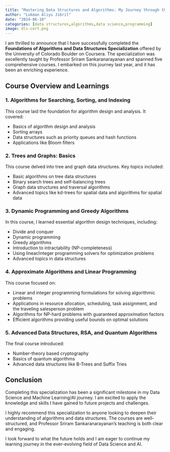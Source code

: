 ```yaml
---
title: "Mastering Data Structures and Algorithms: My Journey through the `Foundations of Data Structure and Algorithms Specializations` offered by University of Colorado Boulder on Coursera"
author: "Lukman Aliyu Jibril"
date: "2024-06-10"
categories: [data structures,algorithms,data science,programming]
image: dls-cert.png
---
```


I am thrilled to announce that I have successfully completed the **Foundations of Algorithms and Data Structures Specialization** offered by the University of Colorado Boulder on Coursera. The specialization was excellently taught by Professor Sriram Sankaranarayanan and spanned five comprehensive courses. I embarked on this journey last year, and it has been an enriching experience.

## Course Overview and Learnings

### 1. Algorithms for Searching, Sorting, and Indexing

This course laid the foundation for algorithm design and analysis. It covered:

* Basics of algorithm design and analysis
* Sorting arrays
* Data structures such as priority queues and hash functions
* Applications like Bloom filters

### 2. Trees and Graphs: Basics

This course delved into tree and graph data structures. Key topics included:

* Basic algorithms on tree data structures
* Binary search trees and self-balancing trees
* Graph data structures and traversal algorithms
* Advanced topics like kd-trees for spatial data and algorithms for spatial data

### 3. Dynamic Programming and Greedy Algorithms

In this course, I learned essential algorithm design techniques, including:

* Divide and conquer
* Dynamic programming
* Greedy algorithms
* Introduction to intractability (NP-completeness)
* Using linear/integer programming solvers for optimization problems
* Advanced topics in data structures

### 4. Approximate Algorithms and Linear Programming

This course focused on:

* Linear and integer programming formulations for solving algorithmic problems
* Applications in resource allocation, scheduling, task assignment, and the traveling salesperson problem
* Algorithms for NP-hard problems with guaranteed approximation factors
* Efficient algorithms providing useful bounds on optimal solutions

### 5. Advanced Data Structures, RSA, and Quantum Algorithms

The final course introduced:

* Number-theory based cryptography
* Basics of quantum algorithms
* Advanced data structures like B-Trees and Suffix Tries

## Conclusion

Completing this specialization has been a significant milestone in my Data Science and Machine Learning/AI journey. I am excited to apply the knowledge and skills I have gained to future projects and challenges.

I highly recommend this specialization to anyone looking to deepen their understanding of algorithms and data structures. The courses are well-structured, and Professor Sriram Sankaranarayanan’s teaching is both clear and engaging.

I look forward to what the future holds and I am eager to continue my learning journey in the ever-evolving field of Data Science and AI.

